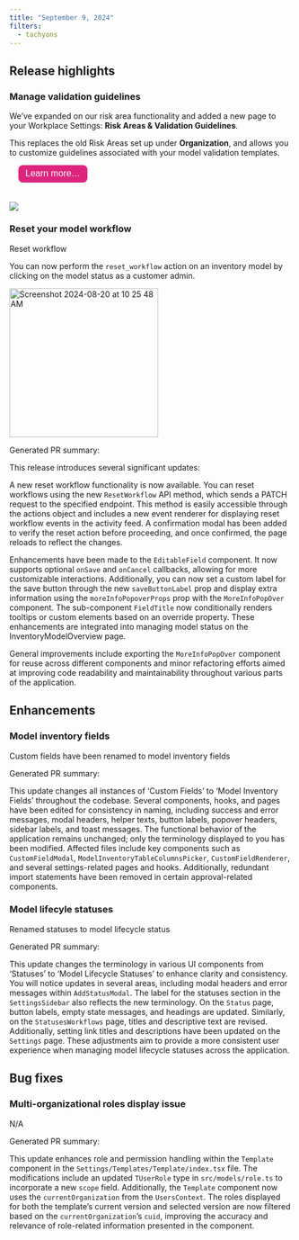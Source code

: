 ```yaml
---
title: "September 9, 2024"
filters:
  - tachyons
---
```


## Release highlights

<!---
PR #906: Added new page to manage Risk Areas and guidelines
URL: https://github.com/validmind/frontend/pull/906
Labels: enhancement
--->

### Manage validation guidelines

:::: {.flex .flex-wrap .justify-around}

::: {.w-50-ns}

We've expanded on our risk area functionality and added a new page to your Workplace Settings: **Risk Areas & Validation Guidelines**.

This replaces the old Risk Areas set up under **Organization**, and allows you to customize guidelines associated with your model validation templates.

<form method="get" action="/guide/model-validation/manage-validation-guidelines.html" target="_blank">
   <button type="submit" style="color: white; background-color: #de257e; border-radius: 8px; border: none; font-size: 16px; padding: 6.25px 12.5px; margin-left: 16px; margin-bottom: 20px;">Learn more...</button>
</form>

:::

::: {.w-50-ns}

![](settings-validation-guidelines.png){fig-alt="A screenshot showing the Risk Areas & Validation Guidelines in Workspace Settings"}

:::

::::


<!---
PR #921: Added "Reset Workflow" on the model inventory page
URL: https://github.com/validmind/frontend/pull/921
Labels: enhancement
--->
### Reset your model workflow

Reset workflow

You can now perform the `reset_workflow` action on an inventory model by clicking on the model status as a customer admin.

<img width="265" alt="Screenshot 2024-08-20 at 10 25 48 AM" src="https://github.com/user-attachments/assets/ea36515a-2502-4ec0-a08e-fb2cb224231f">

 
Generated PR summary: 
 
This release introduces several significant updates:

A new reset workflow functionality is now available. You can reset workflows using the new `ResetWorkflow` API method, which sends a PATCH request to the specified endpoint. This method is easily accessible through the actions object and includes a new event renderer for displaying reset workflow events in the activity feed. A confirmation modal has been added to verify the reset action before proceeding, and once confirmed, the page reloads to reflect the changes.

Enhancements have been made to the `EditableField` component. It now supports optional `onSave` and `onCancel` callbacks, allowing for more customizable interactions. Additionally, you can now set a custom label for the save button through the new `saveButtonLabel` prop and display extra information using the `moreInfoPopoverProps` prop with the `MoreInfoPopOver` component. The sub-component `FieldTitle` now conditionally renders tooltips or custom elements based on an override property. These enhancements are integrated into managing model status on the InventoryModelOverview page.

General improvements include exporting the `MoreInfoPopOver` component for reuse across different components and minor refactoring efforts aimed at improving code readability and maintainability throughout various parts of the application.

<!---
PR #930: Renamed "Custom Fields" to "Model Inventory Fields" in the UI
URL: https://github.com/validmind/frontend/pull/930
Labels: enhancement
--->

## Enhancements

### Model inventory fields

Custom fields have been renamed to model inventory fields
 
Generated PR summary: 
 
This update changes all instances of 'Custom Fields' to 'Model Inventory Fields' throughout the codebase. Several components, hooks, and pages have been edited for consistency in naming, including success and error messages, modal headers, helper texts, button labels, popover headers, sidebar labels, and toast messages. The functional behavior of the application remains unchanged; only the terminology displayed to you has been modified. Affected files include key components such as `CustomFieldModal`, `ModelInventoryTableColumnsPicker`, `CustomFieldRenderer`, and several settings-related pages and hooks. Additionally, redundant import statements have been removed in certain approval-related components.

<!---
PR #929: Renamed Statuses to Model Lifecycle Statuses
URL: https://github.com/validmind/frontend/pull/929
Labels: enhancement
--->
### Model lifecyle statuses

Renamed statuses to model lifecycle status
 
Generated PR summary: 
 
This update changes the terminology in various UI components from 'Statuses' to 'Model Lifecycle Statuses' to enhance clarity and consistency. You will notice updates in several areas, including modal headers and error messages within `AddStatusModal`. The label for the statuses section in the `SettingsSidebar` also reflects the new terminology. On the `Status` page, button labels, empty state messages, and headings are updated. Similarly, on the `StatusesWorkflows` page, titles and descriptive text are revised. Additionally, setting link titles and descriptions have been updated on the `Settings` page. These adjustments aim to provide a more consistent user experience when managing model lifecycle statuses across the application.

## Bug fixes

<!---
PR #910: fix template editor showing multiorg roles
URL: https://github.com/validmind/frontend/pull/910
Labels: bug
--->
### Multi-organizational roles display issue 
N/A
 
Generated PR summary: 
 
This update enhances role and permission handling within the `Template` component in the `Settings/Templates/Template/index.tsx` file. The modifications include an updated `TUserRole` type in `src/models/role.ts` to incorporate a new `scope` field. Additionally, the `Template` component now uses the `currentOrganization` from the `UsersContext`. The roles displayed for both the template's current version and selected version are now filtered based on the `currentOrganization`'s `cuid`, improving the accuracy and relevance of role-related information presented in the component.


